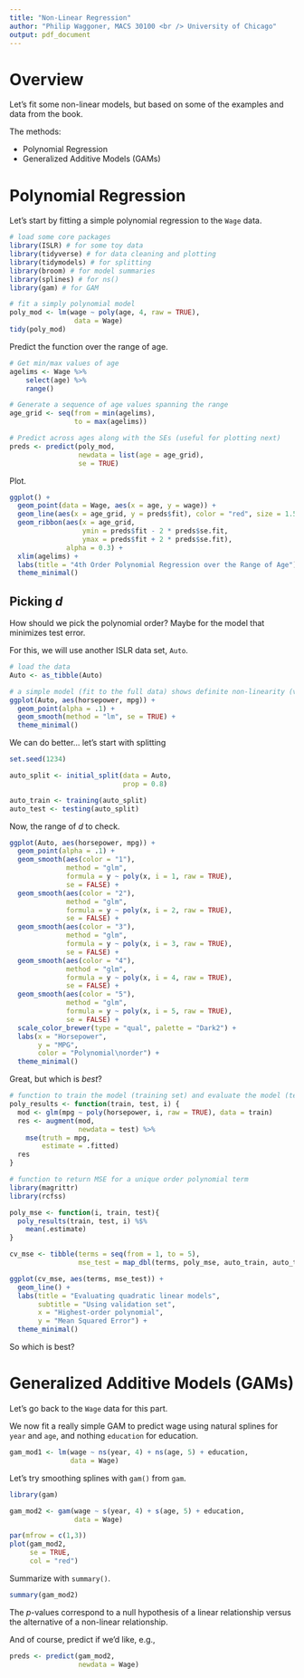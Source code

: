 ```yaml
---
title: "Non-Linear Regression"
author: "Philip Waggoner, MACS 30100 <br /> University of Chicago"
output: pdf_document
---
```


# Overview

Let's fit some non-linear models, but based on some of the examples and data from the book.

The methods: 

  - Polynomial Regression
  - Generalized Additive Models (GAMs)

# Polynomial Regression

Let's start by fitting a simple polynomial regression to the `Wage` data.

```r
# load some core packages
library(ISLR) # for some toy data
library(tidyverse) # for data cleaning and plotting
library(tidymodels) # for splitting
library(broom) # for model summaries
library(splines) # for ns()
library(gam) # for GAM

# fit a simply polynomial model
poly_mod <- lm(wage ~ poly(age, 4, raw = TRUE), 
                data = Wage)
tidy(poly_mod)
```

Predict the function over the range of age.

```r
# Get min/max values of age
agelims <- Wage %>%
    select(age) %>%
    range()

# Generate a sequence of age values spanning the range
age_grid <- seq(from = min(agelims), 
                to = max(agelims))

# Predict across ages along with the SEs (useful for plotting next)
preds <- predict(poly_mod, 
                 newdata = list(age = age_grid), 
                 se = TRUE)
```

Plot.

```r
ggplot() +
  geom_point(data = Wage, aes(x = age, y = wage)) +
  geom_line(aes(x = age_grid, y = preds$fit), color = "red", size = 1.5, alpha = 0.7) +
  geom_ribbon(aes(x = age_grid, 
                  ymin = preds$fit - 2 * preds$se.fit, 
                  ymax = preds$fit + 2 * preds$se.fit), 
              alpha = 0.3) +
  xlim(agelims) +
  labs(title = "4th Order Polynomial Regression over the Range of Age") + 
  theme_minimal()
```

## Picking $d$

How should we pick the polynomial order? Maybe for the model that minimizes test error.

For this, we will use another ISLR data set, `Auto`.

```r
# load the data
Auto <- as_tibble(Auto)

# a simple model (fit to the full data) shows definite non-linearity (violation of normally distributed error variance; so a SLM won't do a good job)
ggplot(Auto, aes(horsepower, mpg)) +
  geom_point(alpha = .1) + 
  geom_smooth(method = "lm", se = TRUE) + 
  theme_minimal()
```

We can do better... let's start with splitting

```r
set.seed(1234)

auto_split <- initial_split(data = Auto, 
                            prop = 0.8)

auto_train <- training(auto_split)
auto_test <- testing(auto_split)
```

Now, the range of $d$ to check.

```r
ggplot(Auto, aes(horsepower, mpg)) +
  geom_point(alpha = .1) +
  geom_smooth(aes(color = "1"),
              method = "glm",
              formula = y ~ poly(x, i = 1, raw = TRUE),
              se = FALSE) +
  geom_smooth(aes(color = "2"),
              method = "glm",
              formula = y ~ poly(x, i = 2, raw = TRUE),
              se = FALSE) +
  geom_smooth(aes(color = "3"),
              method = "glm",
              formula = y ~ poly(x, i = 3, raw = TRUE),
              se = FALSE) +
  geom_smooth(aes(color = "4"),
              method = "glm",
              formula = y ~ poly(x, i = 4, raw = TRUE),
              se = FALSE) +
  geom_smooth(aes(color = "5"),
              method = "glm",
              formula = y ~ poly(x, i = 5, raw = TRUE),
              se = FALSE) +
  scale_color_brewer(type = "qual", palette = "Dark2") +
  labs(x = "Horsepower",
       y = "MPG",
       color = "Polynomial\norder") +
  theme_minimal()
```

Great, but which is *best*? 

```r
# function to train the model (training set) and evaluate the model (testing set), across each polynomial regression fit
poly_results <- function(train, test, i) {
  mod <- glm(mpg ~ poly(horsepower, i, raw = TRUE), data = train)
  res <- augment(mod, 
                 newdata = test) %>%
    mse(truth = mpg, 
        estimate = .fitted)
  res
}

# function to return MSE for a unique order polynomial term
library(magrittr)
library(rcfss)

poly_mse <- function(i, train, test){
  poly_results(train, test, i) %$%
    mean(.estimate)
}

cv_mse <- tibble(terms = seq(from = 1, to = 5),
                 mse_test = map_dbl(terms, poly_mse, auto_train, auto_test))

ggplot(cv_mse, aes(terms, mse_test)) +
  geom_line() +
  labs(title = "Evaluating quadratic linear models",
       subtitle = "Using validation set",
       x = "Highest-order polynomial",
       y = "Mean Squared Error") +
  theme_minimal()
```

So which is best? 

# Generalized Additive Models (GAMs)

Let's go back to the `Wage` data for this part.

We now fit a really simple GAM to predict wage using natural splines for `year` and `age`, and nothing `education` for education. 

```r
gam_mod1 <- lm(wage ~ ns(year, 4) + ns(age, 5) + education, 
               data = Wage)
```

Let's try smoothing splines with `gam()` from `gam`.

```r
library(gam)

gam_mod2 <- gam(wage ~ s(year, 4) + s(age, 5) + education, 
                data = Wage)

par(mfrow = c(1,3))
plot(gam_mod2, 
     se = TRUE, 
     col = "red")
```

Summarize with `summary()`.

```r
summary(gam_mod2)
```

The $p$-values correspond to a null hypothesis of a linear relationship versus the alternative of a non-linear relationship. 

And of course, predict if we'd like, e.g.,

```r
preds <- predict(gam_mod2, 
                 newdata = Wage)
```
